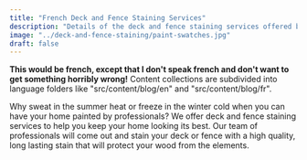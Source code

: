 ---
title: "French Deck and Fence Staining Services"
description: "Details of the deck and fence staining services offered by example company"
image: "../deck-and-fence-staining/paint-swatches.jpg"
draft: false
---

**This would be french, except that I don't speak french and don't want to get something horribly wrong!** Content collections are subdivided into language folders like "src/content/blog/en" and "src/content/blog/fr".

Why sweat in the summer heat or freeze in the winter cold when you can have
your home painted by professionals? We offer deck and fence staining
services to help you keep your home looking its best. Our team of
professionals will come out and stain your deck or fence with a high
quality, long lasting stain that will protect your wood from the elements.
